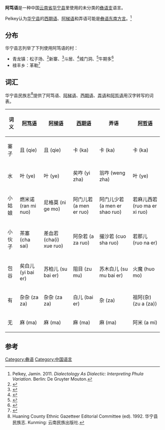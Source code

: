 {{Copy edit|time=2021-04-16T02:02:09+00:00}}
{{Infobox language
|name=阿笃语
|altname=
|states=[[中国|中国]]
|ethnicity=[[彝族|彝族]]
|speakers=
|date=
|ref=
|familycolor=汉藏语系
|fam2=([[藏缅语族|藏缅语族]])
|fam3=[[缅彝语群|缅彝语群]]
|fam4=[[彝语支|彝语支]]
|fam5=[[彝语东南方言|彝语东南方言]]?<ref name="Pelkey2011"/>
|fam6=(未分类)
|iso3=
|glotto=
|glottorefname=
}}
'''阿笃语'''是一种中国[[云南省|云南省]][[华宁县|华宁县]]里使用的未分类的[[彝语支|彝语支]]语言。

Pelkey认为[[华宁县|华宁县]]的[[西期语|西期语]]、[[阿梯语|阿梯语]]和弄语可能是[[彝语东南方言|彝语东南方言]]。<ref name="Pelkey2011">Pelkey, Jamin. 2011. ''Dialectology As Dialectic: Interpreting Phula Variation''. Berlin: De Gruyter Mouton.</ref>
==分布==
华宁县志列举了下列使用阿笃语的村：
*青龙镇：松子场、<ref name="ynszxc">{{cite web|url=http://www.ynszxc.net/villagePage/vIndex.aspx?departmentid=249289|website=ynszxc.net|title=华宁县青龙镇斗居村民委员会松子厂村|access-date=2017-12-30}}</ref>新寨、<ref name="ynszxc2">{{cite web|url=http://www.ynszxc.net/villagePage/vIndex.aspx?departmentid=249288|website=ynszxc.net|title=华宁县青龙镇斗居村民委员会新寨村|access-date=2017-12-30}}</ref>斗居、<ref name="ynszxc3">{{cite web|url=http://www.ynszxc.net/villagePage/vIndex.aspx?departmentid=249009|website=ynszxc.net|title=华宁县青龙镇斗居村民委员会|access-date=2017-12-30}}</ref>城门洞、<ref name="ynszxc4">{{cite web|url=http://www.ynszxc.net/villagePage/vIndex.aspx?departmentid=249291|website=ynszxc.net|title=华宁县青龙镇城门硐村民委员会城门硐村|access-date=2017-12-30}}</ref>牛期多<ref name="ynszxc5">{{cite web|url=http://www.ynszxc.net/villagePage/vIndex.aspx?departmentid=249290|website=ynszxc.net|title=华宁县青龙镇城门硐村民委员会牛期多村|access-date=2017-12-30}}</ref>
*禄丰乡：革勒<ref name="ynszxc6">{{cite web|url=http://www.ynszxc.net/villagePage/vIndex.aspx?departmentid=249021|website=ynszxc.net|title=华宁县青龙镇革勒村民委员会|access-date=2017-12-30}}</ref>

==词汇==
华宁县民族志<ref name="Huaning1992">Huaning County Ethnic Gazetteer Editorial Committee (ed). 1992. 华宁县民族志. Kunming: 云南民族出版社.</ref>提供了阿笃语、[[阿梯语|阿梯语]]、[[西期语|西期语]]、[[弄语|弄语]]和[[阿哲语|阿哲语]]用汉字转写的词表。

{| class="wikitable sortable"
! 词义 !! [[阿笃语|阿笃语]]!! [[阿梯语|阿梯语]]!! [[西期语|西期语]]!! 弄语 !! [[阿哲语|阿哲语]]
|-
| 寨子 || 且 (qie) || 且 (qie) || 卡 (ka) || 卡 (ka) || 卡 (ka)
|-
| 水 || 叶 (ye) || 叶 (ye) || 矣咋 (yi zha) || 翁咋 (weng zha) || 叶 (ye)
|-
| 小姑娘 || 燃米诺 (ran mi nuo) || 尼格莫 (ni ge mo) || 阿门儿若 (a men er ruo) || 阿门儿少若 (a men er shao ruo) || 若麻儿西若 (ruo ma er xi ruo)
|-
| 小伙子 || 茶塞 (cha sai) || 差血若 (cha(i) xue ruo) || 阿杂若 (a za ruo) || 撮沙若 (cuo sha ruo) || 若那儿 (ruo na er)
|-
| 包谷 || 矣白儿 (yi bai er) || 苏柏儿 (su bai er) || 阻目 (zu mu) || 苏木白儿 (su mu bai er) || 火魔 (huo mo)
|-
| 有 || 杂杂 (za za) || 杂杂 (za za) || 白儿 (bai er) || 杂 (za) || 祖阿(杂) (zu a (za))
|-
| 无 || 麻 (ma) || 麻 (ma) || 麻 (ma) || 麻 (ma) || 阿米 (a mi)
|}

==参考==
{{Reflist}}

{{汉藏语系}}
{{Lolo-Burmese languages}}

[[Category:彝语|Category:彝语]]
[[Category:中国语言|Category:中国语言]]